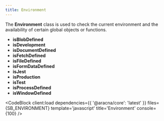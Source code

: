 ```yaml
---
title: Environment
---
```



The **Environment** class is used to check the current environment and the availability of certain global objects or functions.

- **isBlobDefined**
- **isDevelopment**
- **isDocumentDefined**
- **isFetchDefined**
- **isFileDefined**
- **isFormDataDefined**
- **isJest**
- **isProduction**
- **isTest**
- **isProcessDefined**
- **isWindowDefined**

<CodeBlock client:load dependencies={{ '@aracna/core': 'latest' }} files={SB_ENVIRONMENT} template='javascript' title='Environment' console={100} />
